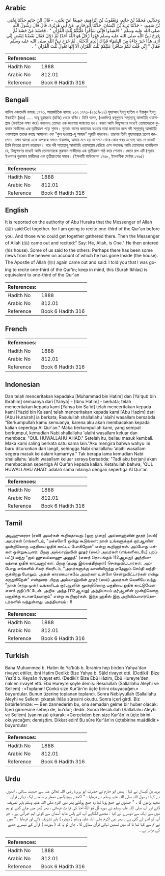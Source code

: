 ## Arabic


<div dir="rtl" lang="ar" style={{fontSize:'larger',backgroundColor:'#f8f9fa',padding:20}}>
وَحَدَّثَنِي مُحَمَّدُ بْنُ حَاتِمٍ، وَيَعْقُوبُ بْنُ إِبْرَاهِيمَ، جَمِيعًا عَنْ يَحْيَى، - قَالَ ابْنُ حَاتِمٍ حَدَّثَنَا يَحْيَى بْنُ سَعِيدٍ، - حَدَّثَنَا يَزِيدُ بْنُ كَيْسَانَ، حَدَّثَنَا أَبُو حَازِمٍ، عَنْ أَبِي هُرَيْرَةَ، قَالَ قَالَ رَسُولُ اللَّهِ صلى الله عليه وسلم ‏"‏ احْشِدُوا فَإِنِّي سَأَقْرَأُ عَلَيْكُمْ ثُلُثَ الْقُرْآنِ ‏"‏ ‏.‏ فَحَشَدَ مَنْ حَشَدَ ثُمَّ خَرَجَ نَبِيُّ اللَّهِ صلى الله عليه وسلم فَقَرَأَ ‏(‏ قُلْ هُوَ اللَّهُ أَحَدٌ‏)‏ ثُمَّ دَخَلَ فَقَالَ بَعْضُنَا لِبَعْضٍ إِنِّي أُرَى هَذَا خَبَرٌ جَاءَهُ مِنَ السَّمَاءِ فَذَاكَ الَّذِي أَدْخَلَهُ ‏.‏ ثُمَّ خَرَجَ نَبِيُّ اللَّهِ صلى الله عليه وسلم فَقَالَ ‏"‏ إِنِّي قُلْتُ لَكُمْ سَأَقْرَأُ عَلَيْكُمْ ثُلُثَ الْقُرْآنِ أَلاَ إِنَّهَا تَعْدِلُ ثُلُثَ الْقُرْآنِ ‏"‏ ‏.‏
</div>
<div style={{backgroundColor:'#f8f9fa',padding:20, marginBottom: 10}}><table> <thead> <tr> <th>References:</th> <th></th> </tr> </thead> <tbody><tr><td>Hadith No</td><td>1888</td></tr><tr><td>Arabic No</td><td>812.01</td></tr><tr><td>Reference</td><td>Book 6 Hadith 316</td></tr></tbody></table></div>

## Bengali


<div dir="ltr" lang="bn" style={{fontSize:'larger',backgroundColor:'#f8f9fa',padding:20}}>
হাদিস একাডেমি নাম্বারঃ ১৭৭৩, আন্তর্জাতিক নাম্বারঃ ৮১২ ১৭৭৩-(২৬১/৮১২) মুহাম্মাদ ইবনু হাতিম ও ইয়াকুব ইবনু ইবরাহীম (রহঃ) ..... আবূ হুরায়রাহ (রাযিঃ) থেকে বর্ণিত। তিনি বলেন, (একদিন) রসূলুল্লাহ সাল্লাল্লাহু আলাইহি ওয়াসাল্লাম (সবাইকে লক্ষ্য করে) বললেনঃ তোমরা এক জায়গায় জমায়েত হও। কারণ আমি কিছুক্ষণের মধ্যেই তোমাদেরকে কুরআন মাজীদের এক তৃতীয়াংশ পড়ে শুনাব। সুতরাং যাদের জমায়েত হওয়ার তারা জমায়েত হলে নবী সাল্লাল্লাহু আলাইহি ওয়াসাল্লাম তাদের কাছে আসলেন এবং "কুল হওয়াল্ল-হু আহাদ" সূরাটি পড়লেন। তারপর তিনি গৃহাভ্যন্তরে প্রবেশ করলেন। তখন আমরা একে অপরকে বলতে থাকলাম, আমার মনে হয় আসমান থেকে কোন খবর এসেছে আর সে জন্যই তিনি ভিতরে প্রবেশ করেছেন। পরে নবী সাল্লাল্লাহু আলাইহি ওয়াসাল্লাম বেরিয়ে এসে বললেনঃ আমি তোমাদের বলেছিলাম যে, কিছুক্ষণের মধ্যেই আমি তোমাদেরকে কুরআন মাজীদের এক তৃতীয়াংশ পাঠ করে শোনাব। জেনে রাখ এটি (সূরাহ ইখলাস) কুরআন মাজীদের এক তৃতীয়াংশের সমান। (ইসলামী ফাউন্ডেশন ১৭৫৮, ইসলামীক সেন্টার ১৭৬৫)
</div>
<div style={{backgroundColor:'#f8f9fa',padding:20, marginBottom: 10}}><table> <thead> <tr> <th>References:</th> <th></th> </tr> </thead> <tbody><tr><td>Hadith No</td><td>1888</td></tr><tr><td>Arabic No</td><td>812.01</td></tr><tr><td>Reference</td><td>Book 6 Hadith 316</td></tr></tbody></table></div>

## English


<div dir="ltr" lang="en" style={{fontSize:'larger',backgroundColor:'#f8f9fa',padding:20}}>
It is reported on the authority of Abu Huraira that the Messenger of Allah (ﷺ) said:Get together. for I am going to recite one-third of the Qur'an before you. And those who could get together gathered there. Then the Messenger of Allah (ﷺ) came out and recited:" Say: He, Allah, is One." He then entered (his house). Some of us said to the others: Perhaps there has been some news from the heaven on account of which he has gone Inside (the house). The Apostle of Allah (ﷺ) again came out and said: I told you that I was going to recite one-third of the Qur'in; keep in mind, this (Surah Ikhlas) is equivalent to one-third of the Qur'an
</div>
<div style={{backgroundColor:'#f8f9fa',padding:20, marginBottom: 10}}><table> <thead> <tr> <th>References:</th> <th></th> </tr> </thead> <tbody><tr><td>Hadith No</td><td>1888</td></tr><tr><td>Arabic No</td><td>812.01</td></tr><tr><td>Reference</td><td>Book 6 Hadith 316</td></tr></tbody></table></div>

## French


<div dir="ltr" lang="fr" style={{fontSize:'larger',backgroundColor:'#f8f9fa',padding:20}}>

</div>
<div style={{backgroundColor:'#f8f9fa',padding:20, marginBottom: 10}}><table> <thead> <tr> <th>References:</th> <th></th> </tr> </thead> <tbody><tr><td>Hadith No</td><td>1888</td></tr><tr><td>Arabic No</td><td>812.01</td></tr><tr><td>Reference</td><td>Book 6 Hadith 316</td></tr></tbody></table></div>

## Indonesian


<div dir="ltr" lang="id" style={{fontSize:'larger',backgroundColor:'#f8f9fa',padding:20}}>
Dan telah menceritakan kepadaku [Muhammad bin Hatim] dan [Ya'qub bin Ibrahim] semuanya dari [Yahya] - [Ibnu Hatim] - berkata; telah menceritakan kepada kami [Yahya bin Sa'id] telah menceritakan kepada kami [Yazid bin Kaisan] telah menceritakan kepada kami [Abu Hazim] dari [Abu Hurairah] ia berkata; Rasulullah shallallahu 'alaihi wasallam bersabda: "Berkumpullah kamu semuanya, karena aku akan membacakan kepada kalian sepertiga Al Qur'an." Maka berkumpullah kami, yang sempat berkumpul, kemudian Nabi shallallahu 'alaihi wasallam keluar dan membaca: "QUL HUWALLAHU AHAD." Setelah itu, beliau masuk kembali. Maka kami saling berkata satu sama lain."Aku mengira bahwa wahyu ini baru diturunkan dari langit, sehingga Nabi shallallahu 'alaihi wasallam segera masuk ke dalam kamarnya." Tak berapa lama kemudian Nabi shallallahu 'alaihi wasallam keluar seraya bersabda: "Tadi aku berjanji akan membacakan sepertiga Al Qur'an kepada kalian. Ketahuilah bahwa, 'QUL HUWALLAHU AHAD' adalah sama nilainya dengan sepertiga Al Qur'an
</div>
<div style={{backgroundColor:'#f8f9fa',padding:20, marginBottom: 10}}><table> <thead> <tr> <th>References:</th> <th></th> </tr> </thead> <tbody><tr><td>Hadith No</td><td>1888</td></tr><tr><td>Arabic No</td><td>812.01</td></tr><tr><td>Reference</td><td>Book 6 Hadith 316</td></tr></tbody></table></div>

## Tamil


<div dir="ltr" lang="ta" style={{fontSize:'larger',backgroundColor:'#f8f9fa',padding:20}}>
அபூஹுரைரா (ரலி) அவர்கள் கூறியதாவது: )ஒரு முறை) அல்லாஹ்வின் தூதர் (ஸல்) அவர்கள் (எங்களிடம், "மக்களே!) ஒன்று கூடுங்கள்; நான் உங்களுக்குக் குர்ஆனின் முன்றிலொரு பகுதியை ஓதிக் காட்டப் போகிறேன்" என்று கூறினார்கள். அப்போது மக்கள் ஒன்றுகூடினர். பிறகு அல்லாஹ்வின் தூதர் (ஸல்) அவர்கள் (எங்களிடையே) புறப்பட்டு வந்து "குல் ஹுவல்லாஹு அஹத்" (எனத் தொடங்கும் 112ஆவது) அத்தியாயத்தை ஓதிக் காட்டினார்கள். பிறகு (தமது இல்லத்திற்குள்) சென்றுவிட்டார்கள். அப்போது எங்களில் சிலர் சிலரிடம், "அவர்களுக்கு வானிலிருந்து ஏதேனும் செய்தி வந்திருக்கிறது போலும். அதன் காரணமாகவே அவர்கள் உள்ளே சென்றுவிட்டார்கள் என்று கருதுகிறேன்" என்றனர். பிறகு அல்லாஹ்வின் தூதர் (ஸல்) அவர்கள் வெளியே வந்து "நான் (சற்று முன்) உங்களிடம் குர்ஆனின் மூன்றிலொரு பகுதியை ஓதிக் காட்டுவேன் எனக் குறிப்பிட்டேன். அறிக: அந்த (112ஆவது) அத்தியாயம் குர்ஆனின் மூன்றிலொரு பகுதிக்கு ஈடானதேயாகும்" என்று கூறினார்கள். இந்த ஹதீஸ் இரு அறிவிப்பாளர்தொடர்களில் வந்துள்ளது. அத்தியாயம் : 6
</div>
<div style={{backgroundColor:'#f8f9fa',padding:20, marginBottom: 10}}><table> <thead> <tr> <th>References:</th> <th></th> </tr> </thead> <tbody><tr><td>Hadith No</td><td>1888</td></tr><tr><td>Arabic No</td><td>812.01</td></tr><tr><td>Reference</td><td>Book 6 Hadith 316</td></tr></tbody></table></div>

## Turkish


<div dir="ltr" lang="tr" style={{fontSize:'larger',backgroundColor:'#f8f9fa',padding:20}}>
Bana Muhammed b. Hatim ile Ya'kûb b. İbrahim hep birden Yahya'dan rivayet ettiler, ibni Hatim Dediki: Bize Yahya b. Sâîd rivayet etti. (Dediki): Bize Yezîd b. Keysân rivayet etti. (Dediki): Bize Ebû Hâzim, Ebû Hureyre'den naklen rivayet etti. Ebû Hureyre şöyle demiş: Resulullah (Sallallahu Aleyhi ve Sellem) : «Toplanın! Çünkü size Kur'ân'ın üçte birini okuyacağım.» buyurdular. Bunun üzerine toplanan toplandı. Sonra Nebiyyullah (Sallallahu Aleyhi ve Sellemi çıkarak İhlâs sûresini okudu. Sonra içeri girdi. Biz birbirlerimize: — Ben zannederim bu, ona semadan gelme bir huber olacak: İçeri girmesine sebep de, bu'dur; dedik. Sonra Resûlullah (Sallallahu Aleyhi ve Sellem) (yanımıza) çıkarak: «Gerçekden ben size Kur'ân'ın üçte birini okuyacağım; demişdim. Dikkat edin! Bu sûre Kur'ân'ın üçtebirine muâdildir.» buyurdular
</div>
<div style={{backgroundColor:'#f8f9fa',padding:20, marginBottom: 10}}><table> <thead> <tr> <th>References:</th> <th></th> </tr> </thead> <tbody><tr><td>Hadith No</td><td>1888</td></tr><tr><td>Arabic No</td><td>812.01</td></tr><tr><td>Reference</td><td>Book 6 Hadith 316</td></tr></tbody></table></div>

## Urdu


<div dir="rtl" lang="ur" style={{fontSize:'larger',backgroundColor:'#f8f9fa',padding:20}}>
یزید بن کیسان نے کہا : ہمیں ابو حازم نے حضرت ابو ہریرۃ رضی اللہ تعالیٰ عنہ سے حدیث سنائی ، انھوں نے کہا : رسول اللہ صلی اللہ علیہ وسلم نے فرمایا : " اکھٹے ہوجاؤ!میں تمھارے سامنے ایک تہائی قرآن مجید پڑھوں گا ۔ " جنھوں نے جمع ہونا تھا وہ جمع ہوگئے پھر نبی اکرم صلی اللہ علیہ وسلم باہر تشریف لائے اور آپ صلی اللہ علیہ وسلم نے سورہ قُلْ هُوَ اللَّهُ أَحَدٌ کی قراءت فرمائی ، پھر گھر میں چلے گئے تو ہم میں سے ایک سے دوسرے نے کہا : مجھے لگتاہے آپ کے پاس شاید آسمان سے کوئی اہم خبرآئی ہے ۔ جو آپ کو اندر لے گئی ہے ۔ پھر نبی اکرم صلی اللہ علیہ وسلم ( دوبارہ ) باہر تشریف لائے اور فرمایا : " میں نے تم سے کہا تھا نا کہ میں تمھیں تہائی قرآن سناؤں گا ، جان لو یہ کہ ( سورت ) قرآن کے تیسرے حصے کے برابر ہے ۔
</div>
<div style={{backgroundColor:'#f8f9fa',padding:20, marginBottom: 10}}><table> <thead> <tr> <th>References:</th> <th></th> </tr> </thead> <tbody><tr><td>Hadith No</td><td>1888</td></tr><tr><td>Arabic No</td><td>812.01</td></tr><tr><td>Reference</td><td>Book 6 Hadith 316</td></tr></tbody></table></div>